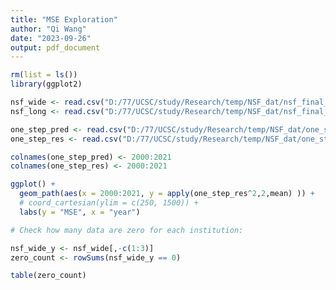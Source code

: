 ```yaml
---
title: "MSE Exploration"
author: "Qi Wang"
date: "2023-09-26"
output: pdf_document
---
```


```r
rm(list = ls())
library(ggplot2)

nsf_wide <- read.csv("D:/77/UCSC/study/Research/temp/NSF_dat/nsf_final_wide.csv", header = TRUE)
nsf_long <- read.csv("D:/77/UCSC/study/Research/temp/NSF_dat/nsf_final_long.csv", header = TRUE)

one_step_pred <- read.csv("D:/77/UCSC/study/Research/temp/NSF_dat/one_step_ahead_pred.csv", header = TRUE)[,-1]
one_step_res <- read.csv("D:/77/UCSC/study/Research/temp/NSF_dat/one_step_ahead_res.csv", header = TRUE)[,-1]

colnames(one_step_pred) <- 2000:2021
colnames(one_step_res) <- 2000:2021
```
```r
ggplot() +
  geom_path(aes(x = 2000:2021, y = apply(one_step_res^2,2,mean) )) +
  # coord_cartesian(ylim = c(250, 1500)) + 
  labs(y = "MSE", x = "year")


```



```r
# Check how many data are zero for each institution:

nsf_wide_y <- nsf_wide[,-c(1:3)]
zero_count <- rowSums(nsf_wide_y == 0) 

table(zero_count)

```



